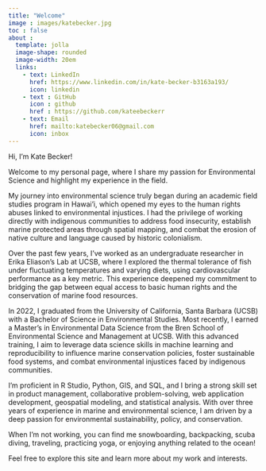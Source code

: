 ```yaml
---
title: "Welcome"
image : images/katebecker.jpg
toc : false
about :
  template: jolla
  image-shape: rounded
  image-width: 20em
  links: 
    - text: LinkedIn
      href: https://www.linkedin.com/in/kate-becker-b3163a193/
      icon: linkedin
    - text : GitHub
      icon : github
      href : https://github.com/kateebeckerr
    - text: Email
      href: mailto:katebecker06@gmail.com
      icon: inbox
---
```



Hi, I’m Kate Becker!

Welcome to my personal page, where I share my passion for Environmental Science and highlight my experience in the field.

My journey into environmental science truly began during an academic field studies program in Hawai’i, which opened my eyes to the human rights abuses linked to environmental injustices. I had the privilege of working directly with indigenous communities to address food insecurity, establish marine protected areas through spatial mapping, and combat the erosion of native culture and language caused by historic colonialism.

Over the past few years, I’ve worked as an undergraduate researcher in Erika Eliason’s Lab at UCSB, where I explored the thermal tolerance of fish under fluctuating temperatures and varying diets, using cardiovascular performance as a key metric. This experience deepened my commitment to bridging the gap between equal access to basic human rights and the conservation of marine food resources.

In 2022, I graduated from the University of California, Santa Barbara (UCSB) with a Bachelor of Science in Environmental Studies. Most recently, I earned a Master’s in Environmental Data Science from the Bren School of Environmental Science and Management at UCSB. With this advanced training, I aim to leverage data science skills in machine learning and reproducibility to influence marine conservation policies, foster sustainable food systems, and combat environmental injustices faced by indigenous communities.

I’m proficient in R Studio, Python, GIS, and SQL, and I bring a strong skill set in product management, collaborative problem-solving, web application development, geospatial modeling, and statistical analysis. With over three years of experience in marine and environmental science, I am driven by a deep passion for environmental sustainability, policy, and conservation.

When I’m not working, you can find me snowboarding, backpacking, scuba diving, traveling, practicing yoga, or enjoying anything related to the ocean!

Feel free to explore this site and learn more about my work and interests. 
